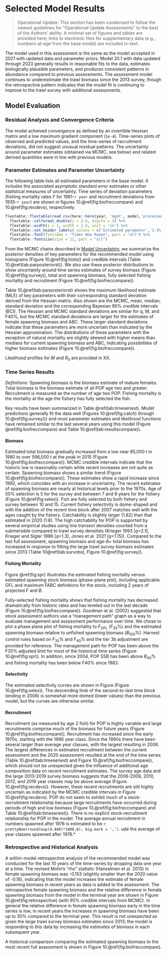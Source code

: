 # Selected Model Results

> Operational Update: This section has been condensed to follow the newest guidelines for "Operational Update Assessments" to the best of the Authors' ability. A minimal set of figures and tables are provided here; links to electronic files for supplementary data (e.g., numbers-at-age from the base model) are included in-text.

The model used in this assessment is the same as the model accepted in 2021 with updated data and parameter priors. Model 20.1 with data updated through 2023 generally results in reasonable fits to the data, estimates biologically plausible parameters, and produces consistent patterns in abundance compared to previous assessments. The assessment model continues to underestimate the trawl biomass since the 2013 survey, though the retrospective pattern indicates that the model fit is continuing to improve to the trawl survey with additional assessments.

## Model Evaluation

### Residual Analysis and Convergence Criteria

The model achieved convergence as defined by an invertible Hessian matrix and a low maximum gradient component (`1e-4`). Time-series plots of observed and predicted values, and the time-series of recruitment deviations, did not suggest unusual residual patterns. The uncertainty around parameter estimates (obtained via MCMC, see below) and related derived quantities were in line with previous models.

### Parameter Estimates and Parameter Uncertainty 

The following table lists all estimated parameters in the base model. It includes the associated asymptotic standard error estimates or other statistical measures of uncertainty.  Time series of deviation parameters (fishing mortality rates $F$ for 1961-`r year` and recruitment deviations from 1935-`r year`) are shown in figures 10.\@ref(fig:biofreccompare) and 10.\@ref(fig:recdevs), respectively.


```r
flextable::flextable(read.csv(here::here(year, 'mgmt', model,'processed','parameter_summary.csv')) %>% select(-variable)) %>%
  flextable::colformat_double(j = 2:4, digits = 3) %>%
  flextable::width(j = 1, width = 2.5, unit = 'in') %>%
  flextable::set_header_labels( values = c('Estimated parameter','2.5% Interval','Median','97.5% Interval')) %>%
  flextable::font(fontname = "Times New Roman", part = "all") %>% 
  flextable::fontsize(size = 11, part = "all")  
```


From the MCMC chains described in [Model Uncertainty](#modeluncertainty), we summarize the posterior densities of key parameters for the recommended model using histograms (Figure 10.\@ref(fig:hists)) and credible intervals (Table 10.\@ref(tab:parposteriorst)). We also use these posterior distributions to show uncertainty around time series estimates of survey biomass (Figure 10.\@ref(fig:survey)), total and spawning biomass, fully selected fishing mortality and recruitment (Figure 10.\@ref(fig:biofreccompare)).

Table 10.\@ref(tab:parposteriorst) shows the maximum likelihood estimate (MLE) of key parameters with their corresponding standard deviation derived from the Hessian matrix. Also shown are the MCMC, mean, median, standard deviation and the corresponding Bayesian 95% credible intervals (BCI). The Hessian and MCMC standard deviations are similar for q, M, and F40%, but the MCMC standard deviations are larger for the estimates of female spawning biomass and ABC. These larger standard deviations indicate that these parameters are more uncertain than indicated by the Hessian approximation. The distributions of these parameters with the exception of natural mortality are slightly skewed with higher means than medians for current spawning biomass and ABC, indicating possibilities of higher biomass estimates (Figure 10.\@ref(fig:biofreccompare)). 

<!-- Uncertainty estimates in the time series of spawning biomass also result in a skewed distribution towards higher values, particularly at the end of the time series and into the 15 year projected times series (Figure 10.\@ref(fig:ssbproj)). -->

Likelihood profiles for $M$ and $R_0$ are provided in XX.

### Time Series Results
*Definitions:* Spawning biomass is the biomass estimate of mature females. Total biomass is the biomass estimate of all POP age two and greater. Recruitment is measured as the number of age two POP. Fishing mortality is the mortality at the age the fishery has fully selected the fish. 

Key results have been summarized in Table  \@ref(tab:timeseriest). Model predictions generally fit the data well (Figures 10.\@ref(fig:catch) through 10.\@ref(fig:survey))) and most parameter estimates and likelihood functions have remained similar to the last several years using this model (Figure \@ref(fig:biofreccompare) and Table 10.\@ref(tab:resultscompare)).

#### Biomass

Estimated total biomass gradually increased from a low near 85,000 t in 1980 to over 596,000 t at the peak in 2015 (Figure 10.\@ref(fig:biofreccompare)). MCMC credible intervals indicate that the historic low is reasonably certain while recent increases are not quite as certain. Spawning biomass shows a similar trend (Figure 10.\@ref(fig:biofreccompare)). These estimates show a rapid increase since 1992, which coincides with an increase in uncertainty. The recent estimates of spawning biomass are nearly at historical levels prior to the 1970s. Age of 50% selection is 5 for the survey and between 7 and 9 years for the fishery (Figure 10.\@ref(fig:selex)). Fish are fully selected by both fishery and survey between 10 and 15. Current fishery selectivity is dome-shaped and with the addition of the recent time block after 2007 matches well with the ages caught by the fishery. Catchability is slightly larger (1.82) than that estimated in 2020 (1.8). The high catchability for POP is supported by several empirical studies using line transect densities counted from a submersible compared to trawl survey densities (Krieger 1993 [$q$=2.1], Krieger and Sigler 1996 [$q$=1.3], Jones et al. 2021 [$q$=1.15]). Compared to the last full assessment, spawning biomass and age-6+ total biomass has increased in response to fitting the large trawl survey biomass estimates since 2013 (Table 10\@ref(tab:survobs), Figure 10.\@ref(fig:survey)).

#### Fishing Mortality

Figure \@ref(fig:spr) illustrates the estimated fishing mortality versus estimated spawning stock biomass (phase-plane plot), including applicable OFL and maximum FABC definitions for the stock, including 2 years of projected $F$ and $B$.

Fully-selected fishing mortality shows that fishing mortality has decreased dramatically from historic rates and has leveled out in the last decade (Figure 10.\@ref(fig:biofreccompare)). Goodman et al. (2002) suggested that stock assessment authors use a “management path” graph as a way to evaluate management and assessment performance over time. We chose to plot a phase plane plot of fishing mortality to $F_{OFL}$ ($F_{35}$%) and the estimated spawning biomass relative to unfished spawning biomass ($B_{100}$%). Harvest control rules based on $F_{35}$% and $F_{40}$% and the tier 3b adjustment are provided for reference. The management path for POP has been above the F35% adjusted limit for most of the historical time series (Figure 10.\@ref(fig:spr)). In addition, since 2004, POP SSB has been above $B_{40}$% and fishing mortality has been below F40% since 1983. 

#### Selectivity
The estimated selectivity curves are shown in Figure (Figure 10.\@ref(fig:selex)). The descending limb of the second-to-last time block (ending in 2006) is somewhat more domed (lower values) than the previous model, but the curves are otherwise similar.

#### Recruitment


Recruitment (as measured by age 2 fish) for POP is highly variable and large recruitments comprise much of the biomass for future years (Figure 10.\@ref(fig:biofreccompare)). Recruitment has increased since the early 1970s, starting with the 1986 year class. Since the 1990s there have been several larger than average year classes, with the largest resulting in 2006. The largest differences in estimated recruitment between the current assessment and the 2020 assessment resulted at the end of the time series (Table  10.\@ref(tab:timeseriest) and Figure 10.\@ref(fig:biofreccompare)), which should not be unexpected given the influence of additional age composition data on recent recruitment estimates. The survey age data and the large 2013-2019 survey biomass suggests that the 2006-2009, 2010, 2012, and 2016 year classes may be above average (Figure 10.\@ref(fig:recdevs)). However, these recent recruitments are still highly uncertain as indicated by the MCMC credible intervals in Figure 10.\@ref(fig:recdevs). POP do not seem to exhibit much of a stock-recruitment relationship because large recruitments have occurred during periods of high and low biomass (Figure 10.\@ref(fig:biofreccompare) and Table 10.\@ref(tab:timeseriest)). There is no explicit stock-recruitment relationship for POP in the model. The average annual recruitment in numbers spawned after 1976 is estimated to be `r prettyNum(round(exp(4.449)*1000,0), big.mark = ',')`.
ude the average of year classes spawned after 1976.*


### Retrospective and Historical Analysis

A within-model retrospective analysis of the recommended model was conducted for the last 10 years of the time-series by dropping data one year at a time. The revised Mohn’s “rho” statistic (Hanselman et al. 2013) in female spawning biomass was -0.153 (slightly smaller than the 2020 value of -0.16), indicating that the model increases the estimate of female spawning biomass in recent years as data is added to the assessment. The retrospective female spawning biomass and the relative difference in female spawning biomass from the model in the terminal year are shown in Figure 10.\@ref(fig:retrospective) (with 95% credible intervals from MCMC). In general the relative difference in female spawning biomass early in the time series is low, in recent years the increases in spawning biomass have been up to 30% compared to the terminal year. This result is not unexpected as given the large trawl survey biomass estimates since 2013; the model is responding to this data by increasing the estimates of biomass in each subsequent year.

A historical comparison comparing the estimated spawning biomass to the most recent full assessment is shown in Figure 10.\@ref(fig:biofreccompare).


